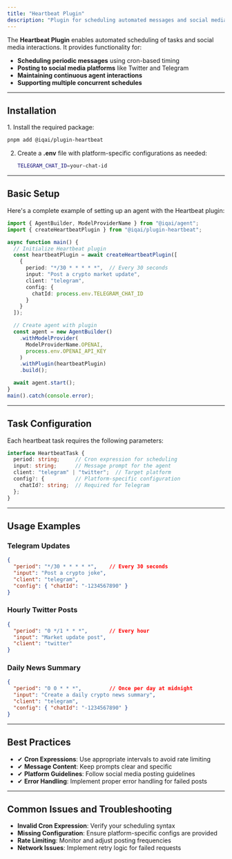 ```yaml
---
title: "Heartbeat Plugin"
description: "Plugin for scheduling automated messages and social media posts using cron-based timing"
---
```



The **Heartbeat Plugin** enables automated scheduling of tasks and social media interactions. It provides functionality for:

- **Scheduling periodic messages** using cron-based timing
- **Posting to social media platforms** like Twitter and Telegram
- **Maintaining continuous agent interactions**
- **Supporting multiple concurrent schedules**

---

## Installation

<Steps>
1. Install the required package:

   ```bash
   pnpm add @iqai/plugin-heartbeat
   ```

2. Create a **.env** file with platform-specific configurations as needed:

   ```bash
   TELEGRAM_CHAT_ID=your-chat-id
   ```
</Steps>

---

## Basic Setup

Here's a complete example of setting up an agent with the Heartbeat plugin:

```typescript
import { AgentBuilder, ModelProviderName } from "@iqai/agent";
import { createHeartbeatPlugin } from "@iqai/plugin-heartbeat";

async function main() {
  // Initialize Heartbeat plugin
  const heartbeatPlugin = await createHeartbeatPlugin([
    {
      period: "*/30 * * * * *",  // Every 30 seconds
      input: "Post a crypto market update",
      client: "telegram",
      config: {
        chatId: process.env.TELEGRAM_CHAT_ID
      }
    }
  ]);

  // Create agent with plugin
  const agent = new AgentBuilder()
    .withModelProvider(
      ModelProviderName.OPENAI,
      process.env.OPENAI_API_KEY
    )
    .withPlugin(heartbeatPlugin)
    .build();

  await agent.start();
}
main().catch(console.error);
```

---

## Task Configuration

Each heartbeat task requires the following parameters:

```typescript
interface HeartbeatTask {
  period: string;     // Cron expression for scheduling
  input: string;      // Message prompt for the agent
  client: "telegram" | "twitter";  // Target platform
  config?: {          // Platform-specific configuration
    chatId?: string;  // Required for Telegram
  };
}
```

---

## Usage Examples

### Telegram Updates

```json
{
  "period": "*/30 * * * * *",    // Every 30 seconds
  "input": "Post a crypto joke",
  "client": "telegram",
  "config": { "chatId": "-1234567890" }
}
```

### Hourly Twitter Posts

```json
{
  "period": "0 */1 * * *",       // Every hour
  "input": "Market update post",
  "client": "twitter"
}
```

### Daily News Summary

```json
{
  "period": "0 0 * * *",         // Once per day at midnight
  "input": "Create a daily crypto news summary",
  "client": "telegram",
  "config": { "chatId": "-1234567890" }
}
```

---

## Best Practices

- ✔ **Cron Expressions**: Use appropriate intervals to avoid rate limiting
- ✔ **Message Content**: Keep prompts clear and specific
- ✔ **Platform Guidelines**: Follow social media posting guidelines
- ✔ **Error Handling**: Implement proper error handling for failed posts

---

## Common Issues and Troubleshooting

- **Invalid Cron Expression**: Verify your scheduling syntax
- **Missing Configuration**: Ensure platform-specific configs are provided
- **Rate Limiting**: Monitor and adjust posting frequencies
- **Network Issues**: Implement retry logic for failed requests


